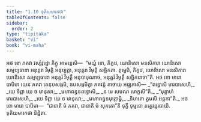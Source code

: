 ```yaml
---
title: "1.10 ទុតិយមារកថា"
tableOfContents: false
sidebar:
  order: 2
type: "tipitaka"
basket: "vi"
book: "vi-maha"
---
```



<DynamicBreadcrumb />

<Division number="35" book="vi-maha">

<Paragraph number="147" book="vi-maha">
អថ ខោ ភគវា វស្សំវុដ្ឋោ ភិក្ខូ អាមន្តេសិ—  “មយ្ហំ ខោ, ភិក្ខវេ, យោនិសោ មនសិការា យោនិសោ សម្មប្បធានា អនុត្តរា វិមុត្តិ អនុប្បត្តា, អនុត្តរា វិមុត្តិ សច្ឆិកតា. តុម្ហេបិ, ភិក្ខវេ, យោនិសោ មនសិការា យោនិសោ សម្មប្បធានា អនុត្តរំ វិមុត្តឹ អនុបាបុណាថ, អនុត្តរំ វិមុត្តឹ សច្ឆិករោថា”តិ. អថ ខោ មារោ បាបិមា យេន ភគវា តេនុបសង្កមិ, ឧបសង្កមិត្វា ភគវន្តំ គាថាយ អជ្ឈភាសិ—
</Paragraph>

<Paragraph number="148" type="verses" book="vi-maha">
_“ពទ្ធោសិ មារបាសេហិ,_  
_យេ ទិព្ពា យេ ច មានុសា;_  
_មហាពន្ធនពទ្ធោសិ,_  
_ន មេ សមណ មោក្ខសី”តិ._  

</Paragraph>

<Paragraph number="149" type="verses" book="vi-maha">
_“មុត្តាហំ មារបាសេហិ,_  
_យេ ទិព្ពា យេ ច មានុសា;_  
_មហាពន្ធនមុត្តោម្ហិ,_  
_និហតោ ត្វមសិ អន្តកា”តិ._  

</Paragraph>

<Paragraph number="150" book="vi-maha">
អថ ខោ មារោ បាបិមា—  “ជានាតិ មំ ភគវា, ជានាតិ មំ សុគតោ”តិ ទុក្ខី ទុម្មនោ តត្ថេវន្តរធាយិ.

</Paragraph>
</Division>

<Paragraph number="151" type="center" book="vi-maha">
ទុតិយមារកថា និដ្ឋិតា.
</Paragraph>